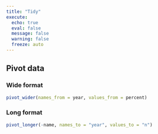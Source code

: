 ```yaml
---
title: "Tidy"
execute:
  echo: true
  eval: false
  message: false
  warning: false
  freeze: auto
---
```


## Pivot data

### Wide format
```r
pivot_wider(names_from = year, values_from = percent)
```

### Long format
```r
pivot_longer(-name, names_to = "year", values_to = "n")
```

